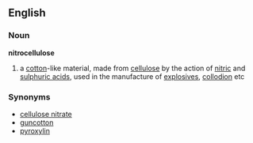 ==English==
===Noun===
{{wikipedia}}
'''nitrocellulose'''
# a [[cotton]]-like material, made from [[cellulose]] by the action of [[nitric acid|nitric]] and [[sulphuric acid]]s, used in the manufacture of [[explosive]]s, [[collodion]] etc
===Synonyms===
*[[cellulose nitrate]]
*[[guncotton]]
*[[pyroxylin]]